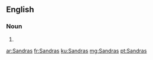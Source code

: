 ==English==

===Noun===
{{head|en|noun plural form}}

# {{plural of|Sandra|lang=en}}

[[ar:Sandras]]
[[fr:Sandras]]
[[ku:Sandras]]
[[mg:Sandras]]
[[pt:Sandras]]
